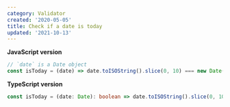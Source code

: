 ```yaml
---
category: Validator
created: '2020-05-05'
title: Check if a date is today
updated: '2021-10-13'
---
```


**JavaScript version**

```js isToday.js
// `date` is a Date object
const isToday = (date) => date.toISOString().slice(0, 10) === new Date().toISOString().slice(0, 10);
```

**TypeScript version**

```ts isToday.ts
const isToday = (date: Date): boolean => date.toISOString().slice(0, 10) === new Date().toISOString().slice(0, 10);
```
